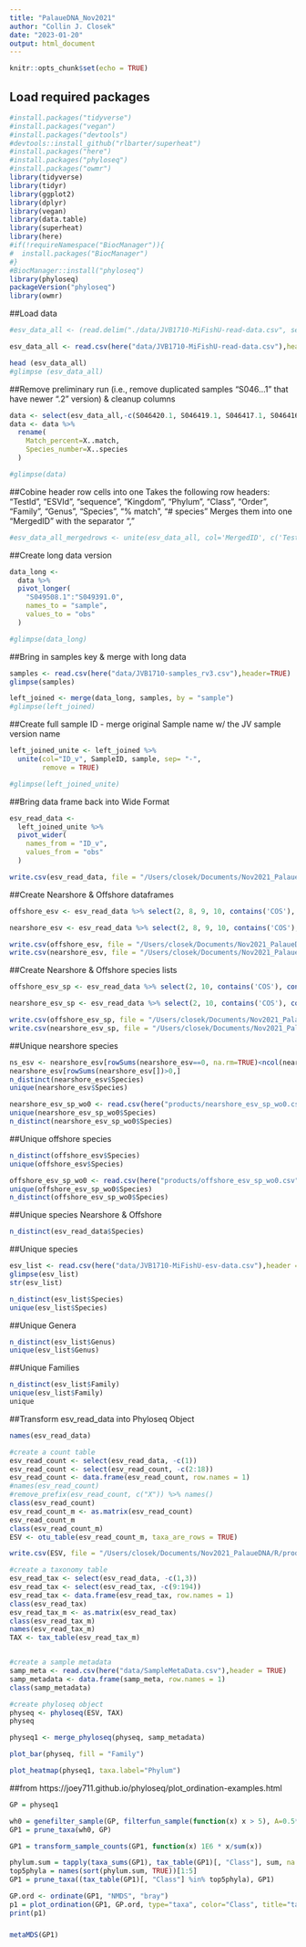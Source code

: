 ```yaml
---
title: "PalaueDNA_Nov2021"
author: "Collin J. Closek"
date: "2023-01-20"
output: html_document
---
```


```r
knitr::opts_chunk$set(echo = TRUE)
```


## Load required packages 
```r
#install.packages("tidyverse")
#install.packages("vegan")
#install.packages("devtools")
#devtools::install_github("rlbarter/superheat")
#install.packages("here")
#install.packages("phyloseq")
#install.packages("owmr")
library(tidyverse)
library(tidyr)
library(ggplot2)
library(dplyr)
library(vegan)
library(data.table)
library(superheat)
library(here)
#if(!requireNamespace("BiocManager")){
#  install.packages("BiocManager")
#}
#BiocManager::install("phyloseq")
library(phyloseq)
packageVersion("phyloseq")
library(owmr)
```

##Load data
```r
#esv_data_all <- (read.delim("./data/JVB1710-MiFishU-read-data.csv", sep=",", check.names=FALSE, header = TRUE))

esv_data_all <- read.csv(here("data/JVB1710-MiFishU-read-data.csv"),header = TRUE)

head (esv_data_all)
#glimpse (esv_data_all)
```

##Remove preliminary run (i.e., remove duplicated samples "S046...1" that have newer ".2" version) & cleanup columns
```r
data <- select(esv_data_all,-c(S046420.1, S046419.1, S046417.1, S046416.1, S046415.1, S046414.1, X))
data <- data %>%
  rename(
    Match_percent=X..match,
    Species_number=X..species
  ) 

#glimpse(data)
```


##Cobine header row cells into one 
Takes the following row headers: "TestId", "ESVId", "sequence", "Kingdom",  "Phylum", "Class", "Order", "Family", "Genus", "Species", "% match", "# species"
Merges them into one "MergedID" with the separator ","
```r
#esv_data_all_mergedrows <- unite(esv_data_all, col='MergedID', c('TestId', 'ESVId', 'sequence', 'Kingdom', 'Phylum', 'Class', 'Order', 'Family', 'Genus', 'Species', '% match', '# species'), sep=',')
```


##Create long data version
```r
data_long <-
  data %>%
  pivot_longer(
    "S049508.1":"S049391.0",
    names_to = "sample",
    values_to = "obs"
  )

#glimpse(data_long)
```



##Bring in samples key & merge with long data
```r
samples <- read.csv(here("data/JVB1710-samples_rv3.csv"),header=TRUE)
glimpse(samples)

left_joined <- merge(data_long, samples, by = "sample")
#glimpse(left_joined)
```

##Create full sample ID - merge original Sample name w/ the JV sample version name
```r
left_joined_unite <- left_joined %>%
  unite(col="ID_v", SampleID, sample, sep= "-", 
        remove = TRUE)

#glimpse(left_joined_unite)
```

##Bring data frame back into Wide Format
```r
esv_read_data <- 
  left_joined_unite %>% 
  pivot_wider(
    names_from = "ID_v", 
    values_from = "obs"
  )

write.csv(esv_read_data, file = "/Users/closek/Documents/Nov2021_PalaueDNA/R/products/esv_read_data_rv.csv")
```

##Create Nearshore & Offshore dataframes
```r
offshore_esv <- esv_read_data %>% select(2, 8, 9, 10, contains('COS'), contains('AFZ'), contains('DFZ'), contains('NMS'))

nearshore_esv <- esv_read_data %>% select(2, 8, 9, 10, contains('COS'), contains('SHR'), contains('LGN'), contains('FRR'))

write.csv(offshore_esv, file = "/Users/closek/Documents/Nov2021_PalaueDNA/R/products/offshore_esv.csv")
write.csv(nearshore_esv, file = "/Users/closek/Documents/Nov2021_PalaueDNA/R/products/nearshore_esv.csv")
```

##Create Nearshore & Offshore species lists
```r
offshore_esv_sp <- esv_read_data %>% select(2, 10, contains('COS'), contains('AFZ'), contains('DFZ'), contains('NMS'))

nearshore_esv_sp <- esv_read_data %>% select(2, 10, contains('COS'), contains('SHR'), contains('LGN'), contains('FRR'))

write.csv(offshore_esv_sp, file = "/Users/closek/Documents/Nov2021_PalaueDNA/R/products/offshore_esv_sp.csv")
write.csv(nearshore_esv_sp, file = "/Users/closek/Documents/Nov2021_PalaueDNA/R/products/nearshore_esv_sp.csv")
```


##Unique nearshore species
```r
ns_esv <- nearshore_esv[rowSums(nearshore_esv==0, na.rm=TRUE)<ncol(nearshore_esv), ]
nearshore_esv[rowSums(nearshore_esv[])>0,]
n_distinct(nearshore_esv$Species)
unique(nearshore_esv$Species)

nearshore_esv_sp_wo0 <- read.csv(here("products/nearshore_esv_sp_wo0.csv"),header = TRUE)
unique(nearshore_esv_sp_wo0$Species)
n_distinct(nearshore_esv_sp_wo0$Species)
```


##Unique offshore species
```r
n_distinct(offshore_esv$Species)
unique(offshore_esv$Species)

offshore_esv_sp_wo0 <- read.csv(here("products/offshore_esv_sp_wo0.csv"),header = TRUE)
unique(offshore_esv_sp_wo0$Species)
n_distinct(offshore_esv_sp_wo0$Species)
```


##Unique species Nearshore & Offshore
```r
n_distinct(esv_read_data$Species)
```


##Unique species
```r
esv_list <- read.csv(here("data/JVB1710-MiFishU-esv-data.csv"),header = TRUE)
glimpse(esv_list)
str(esv_list)

n_distinct(esv_list$Species)
unique(esv_list$Species)
```

##Unique Genera
```r
n_distinct(esv_list$Genus)
unique(esv_list$Genus)

```

##Unique Families
```r
n_distinct(esv_list$Family)
unique(esv_list$Family)
unique
```


##Transform esv_read_data into Phyloseq Object
```r
names(esv_read_data)

#create a count table
esv_read_count <- select(esv_read_data, -c(1))
esv_read_count <- select(esv_read_count, -c(2:18))
esv_read_count <- data.frame(esv_read_count, row.names = 1)
#names(esv_read_count)
#remove_prefix(esv_read_count, c("X")) %>% names()
class(esv_read_count)
esv_read_count_m <- as.matrix(esv_read_count)
esv_read_count_m
class(esv_read_count_m)
ESV <- otu_table(esv_read_count_m, taxa_are_rows = TRUE)

write.csv(ESV, file = "/Users/closek/Documents/Nov2021_PalaueDNA/R/products/ESV.csv")

#create a taxonomy table
esv_read_tax <- select(esv_read_data, -c(1,3))
esv_read_tax <- select(esv_read_tax, -c(9:194))
esv_read_tax <- data.frame(esv_read_tax, row.names = 1)
class(esv_read_tax)
esv_read_tax_m <- as.matrix(esv_read_tax)
class(esv_read_tax_m)
names(esv_read_tax_m)
TAX <- tax_table(esv_read_tax_m)


#create a sample metadata 
samp_meta <- read.csv(here("data/SampleMetaData.csv"),header = TRUE)
samp_metadata <- data.frame(samp_meta, row.names = 1)
class(samp_metadata)

#create phyloseq object
physeq <- phyloseq(ESV, TAX)
physeq

physeq1 <- merge_phyloseq(physeq, samp_metadata)

```


```r

plot_bar(physeq, fill = "Family")

```

```r
plot_heatmap(physeq1, taxa.label="Phylum")
```

##from https://joey711.github.io/phyloseq/plot_ordination-examples.html
```r
GP = physeq1
```

```r
wh0 = genefilter_sample(GP, filterfun_sample(function(x) x > 5), A=0.5*nsamples(GP))
GP1 = prune_taxa(wh0, GP)
```

```r
GP1 = transform_sample_counts(GP1, function(x) 1E6 * x/sum(x))
```

```r
phylum.sum = tapply(taxa_sums(GP1), tax_table(GP1)[, "Class"], sum, na.rm=TRUE)
top5phyla = names(sort(phylum.sum, TRUE))[1:5]
GP1 = prune_taxa((tax_table(GP1)[, "Class"] %in% top5phyla), GP1)
```

```r
GP.ord <- ordinate(GP1, "NMDS", "bray")
p1 = plot_ordination(GP1, GP.ord, type="taxa", color="Class", title="taxa")
print(p1)
```

###
```r
metaMDS(GP1)
```

